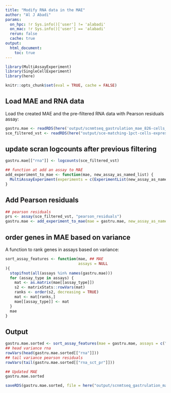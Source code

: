 ```yaml
---
title: "Modify RNA data in the MAE"
author: "Al J Abadi"
params:
  on_hpc: !r Sys.info()['user'] != 'alabadi'
  on_mac: !r Sys.info()['user'] == 'alabadi'
  rerun: false
  cache: true
output:
  html_document:
    toc: true
---
```


```r
library(MultiAssayExperiment)
library(SingleCellExperiment)
library(here)
```


```r
knitr::opts_chunk$set(eval = TRUE, cache = FALSE)
```

## Load MAE and RNA data

Load the created MAE and the pre-filtered RNA data with Pearson residuals assay:

```r
gastru.mae <- readRDS(here('output/scnmtseq_gastrulation_mae_826-cells_orderedFeatures.rds'))  # MAE experiment
sce_filtered_vst <- readRDS(here("output/sce-matching-1pct-cells-expressing_all-normalistion-methods.rds"))
```

## update scran logcounts after previous filtering

```r
gastru.mae[["rna"]] <- logcounts(sce_filtered_vst)
```


```r
## function at add an assay to MAE
add_experiment_to_mae <- function(mae, new_assay_as_named_list) {
  MultiAssayExperiment(experiments = c(ExperimentList(new_assay_as_named_list), experiments(mae)), colData = colData(mae))
}
```


## Add Pearson residuals

```r
## pearson residuals
prs <- assay(sce_filtered_vst, "pearson_residuals")
gastru.mae <- add_experiment_to_mae(mae = gastru.mae, new_assay_as_named_list = list(rna_sct_pr = prs))
```

## order genes in MAE based on variance

A function to rank genes in assays based on variance:

```r
sort_assay_features <- function(mae, ## MAE
                                assays = NULL
){ 
  stopifnot(all(assays %in% names(gastru.mae)))
  for (assay_type in assays) {
    mat <- as.matrix(mae[[assay_type]])
    s2 <- matrixStats::rowVars(mat)
    ranks <- order(s2, decreasing = TRUE)
    mat <- mat[ranks,]
    mae[[assay_type]] <- mat
  }
  mae
}
```

## Output

```r
gastru.mae.sorted <- sort_assay_features(mae = gastru.mae, assays = c("rna_sct_pr", "rna"))
## head variance rna
rowVars(head(gastru.mae.sorted[["rna"]]))
## tail variance pearson residuals
rowVars(tail(gastru.mae.sorted[["rna_sct_pr"]]))
```

```r
## Updated MAE
gastru.mae.sorted
```


```r
saveRDS(gastru.mae.sorted, file = here("output/scnmtseq_gastrulation_mae_826-cells_orderedFeatures_pearson-residuals_all-rna-ordered.rds"))
```